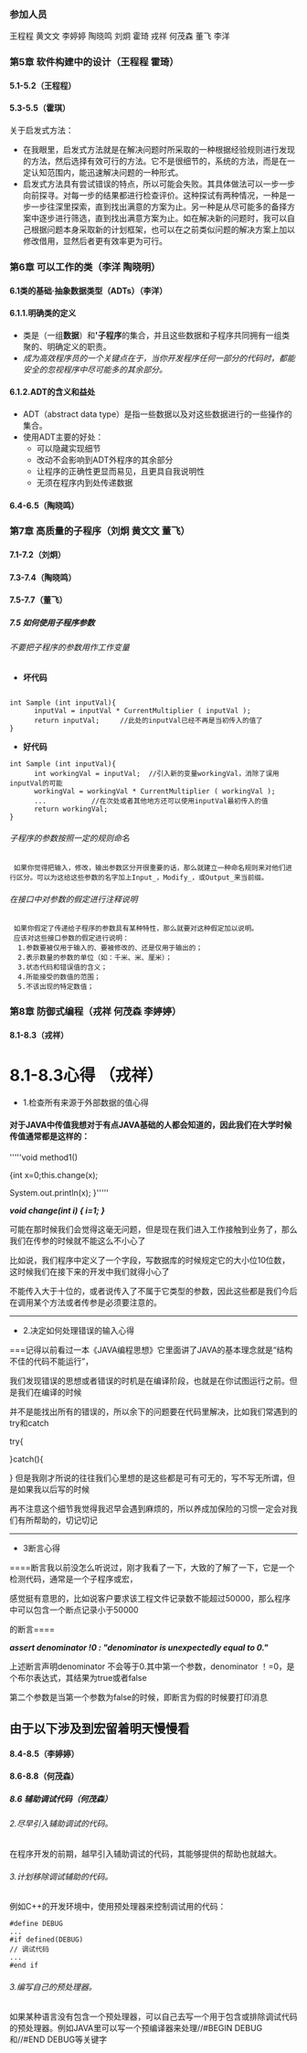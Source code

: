=== 参加人员 ===
王程程  黄文文  李婷婷  陶晓鸣  刘炯  霍琦  戎祥  何茂森  董飞  李洋

=== 第5章 软件构建中的设计（王程程 霍琦）===
====5.1-5.2（王程程）====
====5.3-5.5（霍琪）====
关于启发式方法：
*在我眼里，启发式方法就是在解决问题时所采取的一种根据经验规则进行发现的方法，然后选择有效可行的方法。它不是很细节的，系统的方法，而是在一定认知范围内，能迅速解决问题的一种形式。
*启发式方法具有尝试错误的特点，所以可能会失败。其具体做法可以一步一步向前探寻。对每一步的结果都进行检查评价。这种探试有两种情况，一种是一步一步往深里探索，直到找出满意的方案为止。另一种是从尽可能多的备择方案中逐步进行筛选，直到找出满意方案为止。如在解决新的问题时，我可以自己根据问题本身采取新的计划框架，也可以在之前类似问题的解决方案上加以修改借用，显然后者更有效率更为可行。
=== 第6章 可以工作的类（李洋 陶晓明）===
====6.1类的基础·抽象数据类型（ADTs）（李洋）====
====6.1.1.明确类的定义====
*类是（一组'''数据'''）和''''子程序'''的集合，并且这些数据和子程序共同拥有一组类聚的、明确定义的职责。
*''成为高效程序员的一个关键点在于，当你开发程序任何一部分的代码时，都能安全的忽视程序中尽可能多的其余部分。''
====6.1.2.ADT的含义和益处====
*ADT（abstract data type）是指一些数据以及对这些数据进行的一些操作的集合。
*使用ADT主要的好处：
**可以隐藏实现细节
**改动不会影响到ADT外程序的其余部分
**让程序的正确性更显而易见，且更具自我说明性
**无须在程序内到处传递数据

====6.4-6.5（陶晓鸣）====
=== 第7章 高质量的子程序（刘炯 黄文文 董飞）===
====7.1-7.2（刘炯）====
====7.3-7.4（陶晓鸣）====
====7.5-7.7（董飞）====
=====7.5 如何使用子程序参数=====

======不要把子程序的参数用作工作变量======
*'''坏代码'''
<pre> 
int Sample (int inputVal){
      inputVal = inputVal * CurrentMultiplier ( inputVal );
      return inputVal;     //此处的inputVal已经不再是当初传入的值了
}
</pre>
*'''好代码'''
<pre>
int Sample (int inputVal){
      int workingVal = inputVal;  //引入新的变量workingVal，消除了误用inputVal的可能  
      workingVal = workingVal * CurrentMultiplier ( workingVal );
      ...           //在次处或者其他地方还可以使用inputVal最初传入的值
      return workingVal;
}
</pre>
======子程序的参数按照一定的规则命名======
  如果你觉得把输入，修改，输出参数区分开很重要的话，那么就建立一种命名规则来对他们进行区分。可以为这给这些参数的名字加上Input_，Modify_，或Output_来当前缀。
======在接口中对参数的假定进行注释说明======
  如果你假定了传递给子程序的参数具有某种特性，那么就要对这种假定加以说明。
  应该对这些接口参数的假定进行说明：
   1.参数要被仅用于输入的、要被修改的、还是仅用于输出的；
   2.表示数量的参数的单位（如：千米、米、厘米）；
   3.状态代码和错误值的含义； 
   4.所能接受的数值的范围；
   5.不该出现的特定数值；
=== 第8章 防御式编程（戎祥 何茂森 李婷婷）===
====8.1-8.3（戎祥）====
=8.1-8.3心得 （戎祥）=
*1.检查所有来源于外部数据的值心得
====对于JAVA中传值我想对于有点JAVA基础的人都会知道的，因此我们在大学时候传值通常都是这样的：====
'''''void method1()

{int x=0;this.change(x);

System.out.println(x);
}'''''

'''''void change(int i)
{
i=1;
}'''''

可能在那时候我们会觉得这毫无问题，但是现在我们进入工作接触到业务了，那么我们在传参的时候就不能这么不小心了

比如说，我们程序中定义了一个字段，写数据库的时候规定它的大小位10位数，这时候我们在接下来的开发中我们就得小心了

不能传入大于十位的，或者说传入了不属于它类型的参数，因此这些都是我们今后在调用某个方法或者传参是必须要注意的。

--------------------------------------------------------------------------------------------------------
*2.决定如何处理错误的输入心得
===记得以前看过一本《JAVA编程思想》它里面讲了JAVA的基本理念就是“结构不佳的代码不能运行”，

我们发现错误的思想或者错误的时机是在编译阶段，也就是在你试图运行之前。但是我们在编译的时候

并不是能找出所有的错误的，所以余下的问题要在代码里解决，比如我们常遇到的try和catch

try{



}catch(){

}
但是我刚才所说的往往我们心里想的是这些都是可有可无的，写不写无所谓，但是如果我以后写的时候

再不注意这个细节我觉得我迟早会遇到麻烦的，所以养成加保险的习惯一定会对我们有所帮助的，切记切记

--------------------------------------------------------------------------------------------------------
*3断言心得
====断言我以前没怎么听说过，刚才我看了一下，大致的了解了一下，它是一个检测代码，通常是一个子程序或宏，

感觉挺有意思的，比如说客户要求该工程文件记录数不能超过50000，那么程序中可以包含一个断点记录小于50000

的断言====

'''''assert denominator !0 : "denominator is unexpectedly equal to 0."'''''

上述断言声明denominator 不会等于0.其中第一个参数，denominator ！=0，是个布尔表达式，其结果为true或者false

第二个参数是当第一个参数为false的时候，即断言为假的时候要打印消息

==由于以下涉及到宏留着明天慢慢看==


====8.4-8.5（李婷婷）====
====8.6-8.8（何茂森）====
=====8.6 辅助调试代码（何茂森）=====
======2.尽早引入辅助调试的代码。======
在程序开发的前期，越早引入辅助调试的代码，其能够提供的帮助也就越大。
======3.计划移除调试辅助的代码。======
例如C++的开发环境中，使用预处理器来控制调试用的代码：
<pre>
#define DEBUG
...
#if defined(DEBUG)
// 调试代码
...
#end if
</pre>
======3.编写自己的预处理器。======
如果某种语言没有包含一个预处理器，可以自己去写一个用于包含或排除调试代码的预处理器。例如JAVA里可以写一个预编译器来处理//#BEGIN DEBUG和//#END DEBUG等关键字
